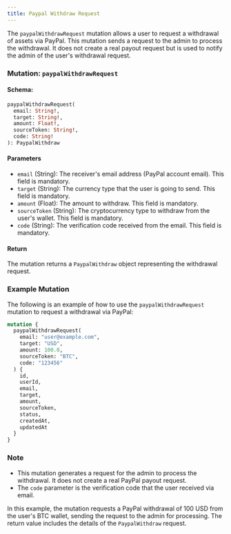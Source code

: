 ```yaml
---
title: Paypal Withdraw Request
---
```



The `paypalWithdrawRequest` mutation allows a user to request a withdrawal of assets via PayPal. This mutation sends a request to the admin to process the withdrawal. It does not create a real payout request but is used to notify the admin of the user's withdrawal request.

### Mutation: `paypalWithdrawRequest`

#### Schema:
```graphql
paypalWithdrawRequest(
  email: String!,
  target: String!,
  amount: Float!,
  sourceToken: String!,
  code: String!
): PaypalWithdraw
```

#### Parameters

- `email` (String): The receiver's email address (PayPal account email). This field is mandatory.
- `target` (String): The currency type that the user is going to send. This field is mandatory.
- `amount` (Float): The amount to withdraw. This field is mandatory.
- `sourceToken` (String): The cryptocurrency type to withdraw from the user's wallet. This field is mandatory.
- `code` (String): The verification code received from the email. This field is mandatory.

#### Return

The mutation returns a `PaypalWithdraw` object representing the withdrawal request.

### Example Mutation

The following is an example of how to use the `paypalWithdrawRequest` mutation to request a withdrawal via PayPal:

```graphql
mutation {
  paypalWithdrawRequest(
    email: "user@example.com",
    target: "USD",
    amount: 100.0,
    sourceToken: "BTC",
    code: "123456"
  ) {
    id,
    userId,
    email,
    target,
    amount,
    sourceToken,
    status,
    createdAt,
    updatedAt
  }
}
```

### Note

- This mutation generates a request for the admin to process the withdrawal. It does not create a real PayPal payout request.
- The `code` parameter is the verification code that the user received via email.

In this example, the mutation requests a PayPal withdrawal of 100 USD from the user's BTC wallet, sending the request to the admin for processing. The return value includes the details of the `PaypalWithdraw` request.
